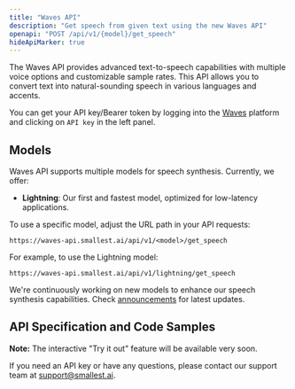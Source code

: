 ```yaml
---
title: "Waves API"
description: "Get speech from given text using the new Waves API"
openapi: "POST /api/v1/{model}/get_speech"
hideApiMarker: true
---
```


The Waves API provides advanced text-to-speech capabilities with multiple voice options and customizable sample rates. This API allows you to convert text into natural-sounding speech in various languages and accents.

You can get your API key/Bearer token by logging into the [Waves](https://waves.smallest.ai) platform and clicking on `API key` in the left panel.

## Models

Waves API supports multiple models for speech synthesis. Currently, we offer:

- **Lightning**: Our first and fastest model, optimized for low-latency applications.

To use a specific model, adjust the URL path in your API requests:

```
https://waves-api.smallest.ai/api/v1/<model>/get_speech
```

For example, to use the Lightning model:

```
https://waves-api.smallest.ai/api/v1/lightning/get_speech
```

We're continuously working on new models to enhance our speech synthesis capabilities. Check [announcements](/announcements) for latest updates.

## API Specification and Code Samples

**Note:** The interactive "Try it out" feature will be available very soon.

If you need an API key or have any questions, please contact our support team at support@smallest.ai.
